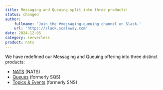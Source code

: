 ```yaml
---
title: Messaging and Queuing split into three products!
status: changed
author:
    fullname: 'Join the #messaging-queuing channel on Slack.'
    url: 'https://slack.scaleway.com'
date: 2024-12-05
category: serverless
product: nats
---
```


We have redefined our Messaging and Queuing offering into three distinct products: 
- [NATS](/nats/) (NATS)
- [Queues](/queues/) (formerly SQS)
- [Topics & Events](/topics-and-events/) (formerly SNS)
